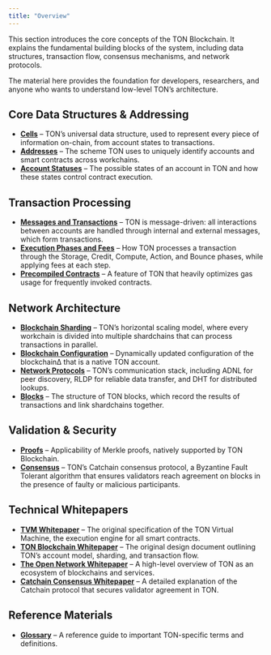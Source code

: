 ```yaml
---
title: "Overview"
---
```



This section introduces the core concepts of the TON Blockchain. It explains the fundamental building blocks of the system, including data structures, transaction flow, consensus mechanisms, and network protocols.  

<Aside>
The material here provides the foundation for developers, researchers, and anyone who wants to understand low-level TON’s architecture.
</Aside>

## Core Data Structures & Addressing

- **[Cells](/ton/cells)** – TON’s universal data structure, used to represent every piece of information on-chain, from account states to transactions.
- **[Addresses](/ton/addresses)** – The scheme TON uses to uniquely identify accounts and smart contracts across workchains.
- **[Account Statuses](/ton/statuses)** – The possible states of an account in TON and how these states control contract execution.

## Transaction Processing

- **[Messages and Transactions](/ton/transaction)** – TON is message-driven: all interactions between accounts are handled through internal and external messages, which form transactions.
- **[Execution Phases and Fees](/ton/phases-and-fees)** – How TON processes a transaction through the Storage, Credit, Compute, Action, and Bounce phases, while applying fees at each step.
- **[Precompiled Contracts](/ton/precompiled)** – A feature of TON that heavily optimizes gas usage for frequently invoked contracts.

## Network Architecture

- **[Blockchain Sharding](/ton/shards)** – TON’s horizontal scaling model, where every workchain is divided into multiple shardchains that can process transactions in parallel.  
- **[Blockchain Configuration](/ton/config)** – Dynamically updated configuration of the blockchain∆ that is a native TON account.
- **[Network Protocols](/ton/network)** – TON’s communication stack, including ADNL for peer discovery, RLDP for reliable data transfer, and DHT for distributed lookups.  
- **[Blocks](/ton/)** – The structure of TON blocks, which record the results of transactions and link shardchains together.

## Validation & Security

- **[Proofs](/ton/proofs)** – Applicability of Merkle proofs, natively supported by TON Blockchain.
- **[Consensus](/ton/consensus)** – TON’s Catchain consensus protocol, a Byzantine Fault Tolerant algorithm that ensures validators reach agreement on blocks in the presence of faulty or malicious participants.  

## Technical Whitepapers

- **[TVM Whitepaper](/ton/tvm)** – The original specification of the TON Virtual Machine, the execution engine for all smart contracts.
- **[TON Blockchain Whitepaper](/ton/tbl)** – The original design document outlining TON’s account model, sharding, and transaction flow.  
- **[The Open Network Whitepaper](/ton/ton)** – A high-level overview of TON as an ecosystem of blockchains and services.  
- **[Catchain Consensus Whitepaper](/ton/catchain)** – A detailed explanation of the Catchain protocol that secures validator agreement in TON.

## Reference Materials

- **[Glossary](/ton/glossary)** – A reference guide to important TON-specific terms and definitions.  
